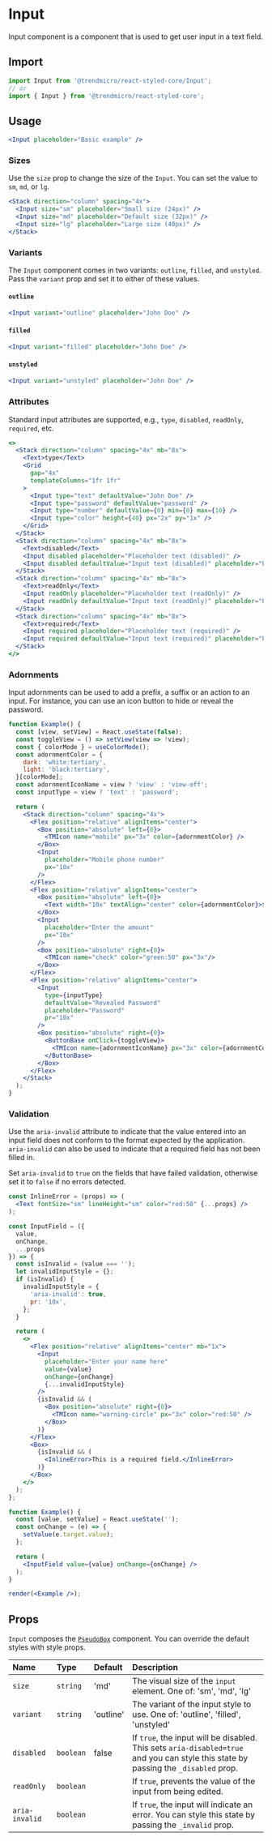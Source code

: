 # Input

Input component is a component that is used to get user input in a text field.

## Import

```js
import Input from '@trendmicro/react-styled-core/Input';
// or
import { Input } from '@trendmicro/react-styled-core';
```

## Usage

```jsx
<Input placeholder="Basic example" />
```

### Sizes

Use the `size` prop to change the size of the `Input`. You can set the value to `sm`, `md`, or `lg`.

```jsx
<Stack direction="column" spacing="4x">
  <Input size="sm" placeholder="Small size (24px)" />
  <Input size="md" placeholder="Default size (32px)" />
  <Input size="lg" placeholder="Large size (40px)" />
</Stack>
```

### Variants

The `Input` component comes in two variants: `outline`, `filled`, and `unstyled`. Pass the `variant` prop and set it to either of these values.

#### `outline`

```jsx
<Input variant="outline" placeholder="John Doe" />
```

#### `filled`

```jsx
<Input variant="filled" placeholder="John Doe" />
```

#### `unstyled`

```jsx
<Input variant="unstyled" placeholder="John Doe" />
```

### Attributes

Standard input attributes are supported, e.g., `type`, `disabled`, `readOnly`, `required`, etc.

```jsx
<>
  <Stack direction="column" spacing="4x" mb="8x">
    <Text>type</Text>
    <Grid
      gap="4x"
      templateColumns="1fr 1fr"
    >
      <Input type="text" defaultValue="John Doe" />
      <Input type="password" defaultValue="password" />
      <Input type="number" defaultValue={0} min={0} max={10} />
      <Input type="color" height={40} px="2x" py="1x" />
    </Grid>
  </Stack>
  <Stack direction="column" spacing="4x" mb="8x">
    <Text>disabled</Text>
    <Input disabled placeholder="Placeholder text (disabled)" />
    <Input disabled defaultValue="Input text (disabled)" placeholder="Placeholder text" />
  </Stack>
  <Stack direction="column" spacing="4x" mb="8x">
    <Text>readOnly</Text>
    <Input readOnly placeholder="Placeholder text (readOnly)" />
    <Input readOnly defaultValue="Input text (readOnly)" placeholder="Placeholder text" />
  </Stack>
  <Stack direction="column" spacing="4x" mb="8x">
    <Text>required</Text>
    <Input required placeholder="Placeholder text (required)" />
    <Input required defaultValue="Input text (required)" placeholder="Placeholder text" />
  </Stack>
</>
```

### Adornments

Input adornments can be used to add a prefix, a suffix or an action to an input. For instance, you can use an icon button to hide or reveal the password.

```jsx
function Example() {
  const [view, setView] = React.useState(false);
  const toggleView = () => setView(view => !view);
  const { colorMode } = useColorMode();
  const adornmentColor = {
    dark: 'white:tertiary',
    light: 'black:tertiary',
  }[colorMode];
  const adornmentIconName = view ? 'view' : 'view-off';
  const inputType = view ? 'text' : 'password';

  return (
    <Stack direction="column" spacing="4x">
      <Flex position="relative" alignItems="center">
        <Box position="absolute" left={0}>
          <TMIcon name="mobile" px="3x" color={adornmentColor} />
        </Box>
        <Input
          placeholder="Mobile phone number"
          px="10x"
        />
      </Flex>
      <Flex position="relative" alignItems="center">
        <Box position="absolute" left={0}>
          <Text width="10x" textAlign="center" color={adornmentColor}>$</Text>
        </Box>
        <Input
          placeholder="Enter the amount"
          px="10x"
        />
        <Box position="absolute" right={0}>
          <TMIcon name="check" color="green:50" px="3x"/>
        </Box>
      </Flex>
      <Flex position="relative" alignItems="center">
        <Input
          type={inputType}
          defaultValue="Revealed Password"
          placeholder="Password"
          pr="10x"
        />
        <Box position="absolute" right={0}>
          <ButtonBase onClick={toggleView}>
            <TMIcon name={adornmentIconName} px="3x" color={adornmentColor} />
          </ButtonBase>
        </Box>
      </Flex>
    </Stack>
  );
}
```

### Validation

Use the `aria-invalid` attribute to indicate that the value entered into an input field does not conform to the format expected by the application. `aria-invalid` can also be used to indicate that a required field has not been filled in.

Set `aria-invalid` to `true` on the fields that have failed validation, otherwise set it to `false` if no errors detected.

```jsx noInline
const InlineError = (props) => (
  <Text fontSize="sm" lineHeight="sm" color="red:50" {...props} />
);

const InputField = ({
  value,
  onChange,
  ...props
}) => {
  const isInvalid = (value === '');
  let invalidInputStyle = {};
  if (isInvalid) {
    invalidInputStyle = {
      'aria-invalid': true,
      pr: '10x',
    };
  }

  return (
    <>
      <Flex position="relative" alignItems="center" mb="1x">
        <Input
          placeholder="Enter your name here"
          value={value}
          onChange={onChange}
          {...invalidInputStyle}
        />
        {isInvalid && (
          <Box position="absolute" right={0}>
            <TMIcon name="warning-circle" px="3x" color="red:50" />
          </Box>
        )}
      </Flex>
      <Box>
        {isInvalid && (
          <InlineError>This is a required field.</InlineError>
        )}
      </Box>
    </>
  );
};

function Example() {
  const [value, setValue] = React.useState('');
  const onChange = (e) => {
    setValue(e.target.value);
  };

  return (
    <InputField value={value} onChange={onChange} />
  );
}

render(<Example />);
```

## Props

`Input` composes the [`PseudoBox`](./pseudobox) component. You can override the default styles with style props.

| Name | Type | Default | Description |
| :--- | :--- | :------ | :---------- |
| `size` | `string` | 'md' | The visual size of the `input` element. One of: 'sm', 'md', 'lg' |
| `variant` | `string` | 'outline' | The variant of the input style to use. One of: 'outline', 'filled', 'unstyled' |
| `disabled` | `boolean` | false | If `true`, the input will be disabled. This sets `aria-disabled=true` and you can style this state by passing the `_disabled` prop. |
| `readOnly` | `boolean` | | If `true`, prevents the value of the input from being edited. |
| `aria-invalid` | `boolean` | | If `true`, the input will indicate an error. You can style this state by passing the `_invalid` prop. |
